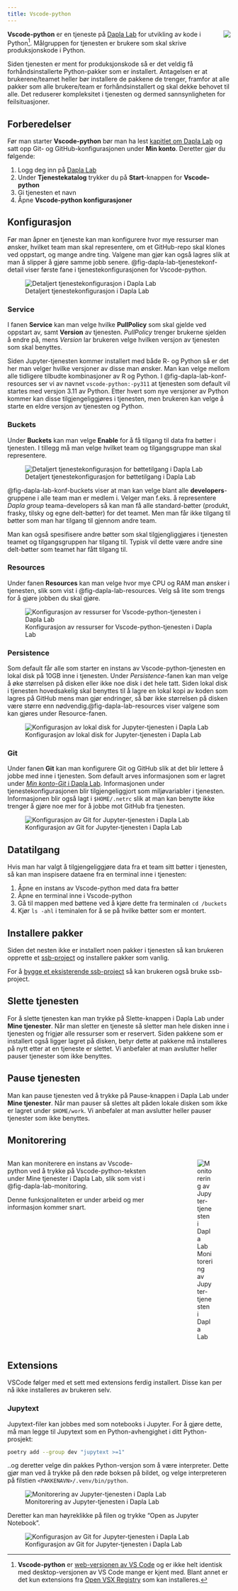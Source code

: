 ```yaml
---
title: Vscode-python
---
```


![](../images/dapla-lab-vscode-service.png){style="max-width: 350%; float: right;" fig-alt="Jupyter Service"}

**Vscode-python** er en tjeneste på [Dapla Lab](./dapla-lab.html) for utvikling av kode i Python^[**Vscode-python** er [web-versjonen av VS Code](https://github.com/coder/code-server) og er ikke helt identisk med desktop-versjonen av VS Code mange er kjent med. Blant annet er det kun extensions fra [Open VSX Registry](https://open-vsx.org/) som kan installeres.]. Målgruppen for tjenesten er brukere som skal skrive produksjonskode i Python.

Siden tjenesten er ment for produksjonskode så er det veldig få forhåndsinstallerte Python-pakker som er installert. Antagelsen er at brukerene/teamet heller bør installere de pakkene de trenger, framfor at alle pakker som alle brukere/team er forhåndsinstallert og skal dekke behovet til alle. Det reduserer kompleksitet i tjenesten og dermed sannsynligheten for feilsituasjoner.

## Forberedelser

Før man starter **Vscode-python** bør man ha lest [kapitlet om Dapla Lab](./dapla-lab.html) og satt opp Git- og GitHub-konfigurasjonen under **Min konto**. Deretter gjør du følgende:

1. Logg deg inn på [Dapla Lab](https://lab.dapla.ssb.no/)
2. Under **Tjenestekatalog** trykker du på **Start**-knappen for **Vscode-python**
3. Gi tjenesten et navn
4. Åpne **Vscode-python konfigurasjoner**

## Konfigurasjon

Før man åpner en tjeneste kan man konfigurere hvor mye ressurser man ønsker, hvilket team man skal representere, om et GitHub-repo skal klones ved oppstart, og mange andre ting. Valgene man gjør kan også lagres slik at man å slipper å gjøre samme jobb senere. @fig-dapla-lab-tjenestekonf-detail viser første fane i tjenestekonfigurasjonen for Vscode-python.

![Detaljert tjenestekonfigurasjon i Dapla Lab](../images/dapla-lab-konf-resources.png){fig-alt="Viser tjenestekonfigurasjonen i Dapla Lab." #fig-dapla-lab-konf-resources}

### Service

I fanen **Service** kan man velge hvilke **PullPolicy** som skal gjelde ved oppstart av, samt **Version** av tjenesten. *PullPolicy* trenger brukerne sjelden å endre på, mens *Version* lar brukeren velge hvilken versjon av tjenesten som skal benyttes. 

Siden Jupyter-tjenesten kommer installert med både R- og Python så er det her man velger hvilke versjoner av disse man ønsker. Man kan velge mellom alle tidligere tilbudte kombinasjoner av R og Python. I @fig-dapla-lab-konf-resources ser vi av navnet `vscode-python:-py311` at tjenesten som default vil startes med versjon 3.11 av Python. Etter hvert som nye versjoner av Python kommer kan disse tilgjengeliggjøres i tjenesten, men brukeren kan velge å starte en eldre versjon av tjenesten og Python.

### Buckets

Under **Buckets** kan man velge **Enable** for å få tilgang til data fra bøtter i tjenesten. I tillegg må man velge hvilket team og tilgangsgruppe man skal representere. 

![Detaljert tjenestekonfigurasjon for bøttetilgang i Dapla Lab](../images/dapla-lab-konf-buckets.png){fig-alt="Viser tjenestekonfigurasjonen i Dapla Lab." #fig-dapla-lab-konf-buckets}

@fig-dapla-lab-konf-buckets viser at man kan velge blant alle **developers**-gruppene i alle team man er medlem i. Velger man f.eks. å representere *Dapla group* teama-developers så kan man få alle standard-bøtter (produkt, frasky, tilsky og egne delt-bøtter) for det teamet. Men man får ikke tilgang til bøtter som man har tilgang til gjennom andre team. 

Man kan også spesifisere andre bøtter som skal tilgjengliggjøres i tjenesten teamet og tilgangsgruppen har tilgang til. Typisk vil dette være andre sine delt-bøtter som teamet har fått tilgang til.

### Resources

Under fanen **Resources** kan man velge hvor mye CPU og RAM man ønsker i tjenesten, slik som vist i @fig-dapla-lab-resources. Velg så lite som trengs for å gjøre jobben du skal gjøre. 

![Konfigurasjon av ressurser for Vscode-python-tjenesten i Dapla Lab](../images/dapla-lab-resources.png){fig-alt="Viser Resources-fanen i Vscode-python-konfigurasjonen i Dapla Lab." #fig-dapla-lab-resources}

### Persistence

Som default får alle som starter en instans av Vscode-python-tjenesten en lokal disk på 10GB inne i tjenesten. Under *Persistence*-fanen kan man velge å øke størrelsen på disken eller ikke noe disk i det hele tatt. Siden lokal disk i tjenesten hovedsakelig skal benyttes til å lagre en lokal kopi av koden som lagres på GitHub mens man gjør endringer, så bør ikke størrelsen på disken være større enn nødvendig.@fig-dapla-lab-resources viser valgene som kan gjøres under Resource-fanen. 

![Konfigurasjon av lokal disk for Jupyter-tjenesten i Dapla Lab](../images/dapla-lab-persistence.png){fig-alt="Viser Persitence-fanen i Jupyter-konfigurasjonen i Dapla Lab." #fig-dapla-lab-persistence}

### Git

Under fanen **Git** kan man konfigurere Git og GitHub slik at det blir lettere å jobbe med inne i tjenesten. Som default arves informasjonen som er lagret under [*Min konto*-*Git* i Dapla Lab](./dapla-lab.html#git). Informasjonen under tjenestekonfigurasjonen blir tilgjengeliggjort som miljøvariabler i tjenesten. Informasjonen blir også lagt i `$HOME/.netrc` slik at man kan benytte ikke trenger å gjøre noe mer for å jobbe mot GitHub fra tjenesten.  

![Konfigurasjon av Git for Jupyter-tjenesten i Dapla Lab](../images/dapla-lab-konf-git.png){fig-alt="Viser Persitence-fanen i Jupyter-konfigurasjonen i Dapla Lab." #fig-dapla-lab-konf-git}

## Datatilgang

Hvis man har valgt å tilgjengeliggjøre data fra et team sitt bøtter i tjenesten, så kan man inspisere dataene fra en terminal inne i tjenesten: 

1. Åpne en instans av Vscode-python med data fra bøtter 
2. Åpne en terminal inne i Vscode-python
3. Gå til mappen med bøttene ved å kjøre dette fra terminalen `cd /buckets`
3. Kjør `ls -ahl` i teminalen for å se på hvilke bøtter som er montert.

## Installere pakker

Siden det nesten ikke er installert noen pakker i tjenesten så kan brukeren opprette et [ssb-project](jobbe-med-kode.qmd#ssb-project) og installere pakker som vanlig. 

For å [bygge et eksisterende ssb-project](./jobbe-med-kode.qmd#bygg-eksisterende-ssb-project) så kan brukeren også bruke ssb-project.

## Slette tjenesten

For å slette tjenesten kan man trykke på Slette-knappen i Dapla Lab under **Mine tjenester**. Når man sletter en tjeneste så sletter man hele disken inne i tjenesten og frigjør alle ressurser som er reservert. Siden pakkene som er installert også ligger lagret på disken, betyr dette at pakkene må installeres på nytt etter at en tjeneste er slettet. Vi anbefaler at man avslutter heller pauser tjenester som ikke benyttes.

## Pause tjenesten

Man kan pause tjenesten ved å trykke på Pause-knappen i Dapla Lab under **Mine tjenester**. Når man pauser så slettes alt påden lokale disken som ikke er lagret under `$HOME/work`. Vi anbefaler at man avslutter heller pauser tjenester som ikke benyttes.

## Monitorering

:::: {.columns}

::: {.column width="70%"}
Man kan moniterere en instans av Vscode-python ved å trykke på Vscode-python-teksten under Mine tjenester i Dapla Lab, slik som vist i @fig-dapla-lab-monitoring.

Denne funksjonaliteten er under arbeid og mer informasjon kommer snart. 
:::

::: {.column width="5%"}
<!-- empty column to create gap -->
:::

::: {.column width="25%"}
![Monitorering av Jupyter-tjenesten i Dapla Lab](../images/dapla-lab-monitoring.png){fig-alt="Viser Persitence-fanen i Jupyter-konfigurasjonen i Dapla Lab." #fig-dapla-lab-monitoring}
:::

::::

## Extensions

VSCode følger med et sett med extensions ferdig installert. Disse kan per nå
ikke installeres av brukeren selv.

### Jupytext

Jupytext-filer kan jobbes med som notebooks i Jupyter. For å gjøre dette, må man
legge til Jupytext som en Python-avhengighet i ditt Python-prosjekt:

```bash
poetry add --group dev "jupytext >=1"
```

..og deretter velge din pakkes Python-versjon som å være interpreter. Dette gjør
man ved å trykke på den røde boksen på bildet, og velge interpreteren på
filstien `<PAKKENAVN>/.venv/bin/python`. 


![Monitorering av Jupyter-tjenesten i Dapla Lab](../images/vscode-jupytext-interpreter.png){fig-alt="Velg Python-interpreter i den røde boksen" #fig-dapla-lab-monitoring}


Deretter kan man høyreklikke på filen og trykke "Open as Jupyter Notebook".

![Konfigurasjon av Git for Jupyter-tjenesten i Dapla Lab](../images/vscode-jupytext-done.png){fig-alt="Jupytext som notebook." #fig-dapla-lab-konf-git}
